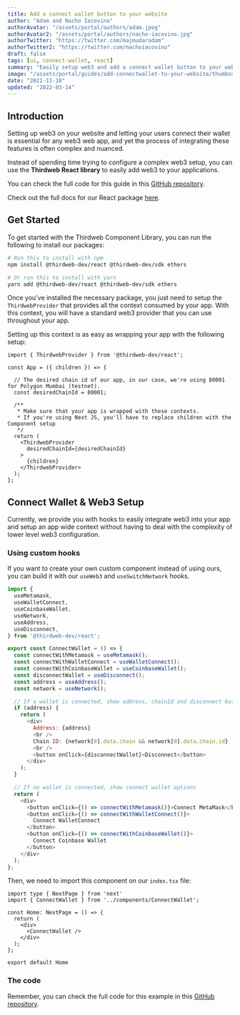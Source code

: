 ```yaml
---
title: Add a connect wallet button to your website
author: "Adam and Nacho Iacovino"
authorAvatar: "/assets/portal/authors/adam.jpeg"
authorAvatar2: "/assets/portal/authors/nacho-iacovino.jpg"
authorTwitter: "https://twitter.com/majmudaradam"
authorTwitter2: "https://twitter.com/nachoiacovino"
draft: false
tags: [ui, connect-wallet, react]
summary: "Easily setup web3 and add a connect wallet button to your website"
image: "/assets/portal/guides/add-connectwallet-to-your-website/thumbnail.png"
date: "2021-11-18"
updated: "2022-03-14"
---
```


## Introduction

Setting up web3 on your website and letting your users connect their wallet is essential for any web3 web app, and yet the process of integrating these features is often complex and nuanced. 

Instead of spending time trying to configure a complex web3 setup, you can use the **Thirdweb React library** to easily add web3 to your applications.

You can check the full code for this guide in this [GitHub repository](https://github.com/thirdweb-dev/examples/tree/main/typescript/add-connect-wallet).

Check out the full docs for our React package [here](https://docs.thirdweb.com/react).

## Get Started

To get started with the Thirdweb Component Library, you can run the following to install our packages:

```bash
# Run this to install with npm
npm install @thirdweb-dev/react @thirdweb-dev/sdk ethers

# Or run this to install with yarn
yarn add @thirdweb-dev/react @thirdweb-dev/sdk ethers
```

Once you've installed the necessary package, you just need to setup the `ThirdwebProvider` that provides all the context consumed by your app. With this context, you will have a standard web3 provider that you can use throughout your app.

Setting up this context is as easy as wrapping your app with the following setup:

```tsx:pages/_app.tsx
import { ThirdwebProvider } from '@thirdweb-dev/react';

const App = ({ children }) => {

  // The desired chain id of our app, in our case, we're using 80001 for Polygon Mumbai (testnet).
  const desiredChainId = 80001;

  /**
   * Make sure that your app is wrapped with these contexts.
   * If you're using Next JS, you'll have to replace children with the Component setup
   */
  return (
    <ThirdwebProvider 
      desiredChainId={desiredChainId}
    >
      {children}
    </ThirdwebProvider>
  );
};
```

## Connect Wallet & Web3 Setup

Currently, we provide you with hooks to easily integrate web3 into your app and setup an app wide context without having to deal with the complexity of lower level web3 configuration.

### Using custom hooks

If you want to create your own custom component instead of using ours, you can build it with our `useWeb3` and `useSwitchNetwork` hooks.

```tsx:components/ConnectWallet.js
import {
  useMetamask,
  useWalletConnect,
  useCoinbaseWallet,
  useNetwork,
  useAddress,
  useDisconnect,
} from '@thirdweb-dev/react';

export const ConnectWallet = () => {
  const connectWithMetamask = useMetamask();
  const connectWithWalletConnect = useWalletConnect();
  const connectWithCoinbaseWallet = useCoinbaseWallet();
  const disconnectWallet = useDisconnect();
  const address = useAddress();
  const network = useNetwork();

  // If a wallet is connected, show address, chainId and disconnect button
  if (address) {
    return (
      <div>
        Address: {address}
        <br />
        Chain ID: {network[0].data.chain && network[0].data.chain.id}
        <br />
        <button onClick={disconnectWallet}>Disconnect</button>
      </div>
    );
  }

  // If no wallet is connected, show connect wallet options
  return (
    <div>
      <button onClick={() => connectWithMetamask()}>Connect MetaMask</button>
      <button onClick={() => connectWithWalletConnect()}>
        Connect WalletConnect
      </button>
      <button onClick={() => connectWithCoinbaseWallet()}>
        Connect Coinbase Wallet
      </button>
    </div>
  );
};
```

Then, we need to import this component on our `index.tsx` file:

```tsx:pages/index.tsx
import type { NextPage } from 'next'
import { ConnectWallet } from '../components/ConnectWallet';

const Home: NextPage = () => {
  return (
    <div>
      <ConnectWallet />
    </div>
  );
};

export default Home
```

### The code

Remember, you can check the full code for this example in this [GitHub repository](https://github.com/thirdweb-dev/examples/tree/main/typescript/add-connect-wallet).